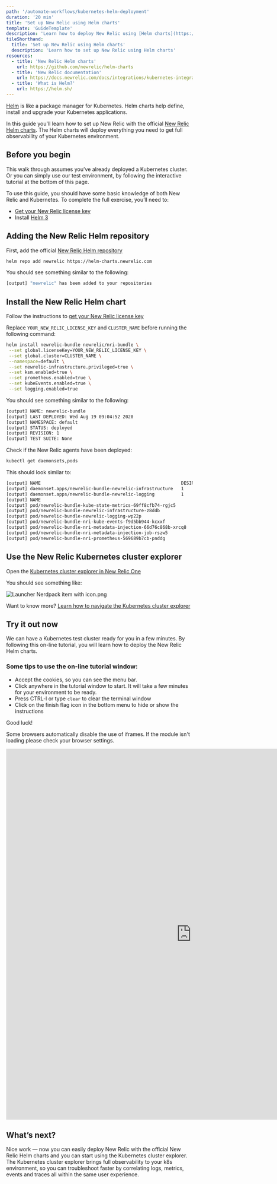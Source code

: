 ```yaml
---
path: '/automate-workflows/kubernetes-helm-deployment'
duration: '20 min'
title: 'Set up New Relic using Helm charts'
template: 'GuideTemplate'
description: 'Learn how to deploy New Relic using [Helm charts](https://github.com/newrelic/helm-charts).'
tileShorthand:
  title: 'Set up New Relic using Helm charts'
  description: 'Learn how to set up New Relic using Helm charts'
resources:
  - title: 'New Relic Helm charts'
    url: https://github.com/newrelic/helm-charts
  - title: 'New Relic documentation'
    url: https://docs.newrelic.com/docs/integrations/kubernetes-integration/installation/install-kubernetes-integration-using-helm
  - title: 'What is Helm?'
    url: https://helm.sh/
---
```


<Intro>

[Helm](https://helm.sh/) is like a package manager for Kubernetes. Helm charts help define, install and upgrade your Kubernetes applications.

In this guide you'll learn how to set up New Relic with the official [New Relic Helm charts](https://github.com/newrelic/helm-charts).
The Helm charts will deploy everything you need to get full observability of your Kubernetes environment.

</Intro>

## Before you begin

This walk through assumes you’ve already deployed a Kubernetes cluster. Or you can simply use our test environment, by following the interactive tutorial at the bottom of this page.

To use this guide, you should have some basic knowledge of both New Relic and Kubernetes. To complete the full exercise, you’ll need to:

- [Get your New Relic license key](https://docs.newrelic.com/docs/accounts/accounts-billing/account-setup/new-relic-license-key)
- Install [Helm 3](https://helm.sh/docs/intro/install/)

<Steps>
<Step>

## Adding the New Relic Helm repository

First, add the official [New Relic Helm repository](https://github.com/newrelic/helm-charts)

```bash
helm repo add newrelic https://helm-charts.newrelic.com
```

You should see something similar to the following:

```bash copyable=false
[output] "newrelic" has been added to your repositories
```

</Step>
<Step>

## Install the New Relic Helm chart

Follow the instructions to [get your New Relic license key](https://docs.newrelic.com/docs/accounts/accounts-billing/account-setup/new-relic-license-key)

Replace `YOUR_NEW_RELIC_LICENSE_KEY` and `CLUSTER_NAME` before running the following command:

```bash
helm install newrelic-bundle newrelic/nri-bundle \
 --set global.licenseKey=YOUR_NEW_RELIC_LICENSE_KEY \
 --set global.cluster=CLUSTER_NAME \
 --namespace=default \
 --set newrelic-infrastructure.privileged=true \
 --set ksm.enabled=true \
 --set prometheus.enabled=true \
 --set kubeEvents.enabled=true \
 --set logging.enabled=true
```

You should see something similar to the following:

```bash copyable=false
[output] NAME: newrelic-bundle
[output] LAST DEPLOYED: Wed Aug 19 09:04:52 2020
[output] NAMESPACE: default
[output] STATUS: deployed
[output] REVISION: 1
[output] TEST SUITE: None
```

Check if the New Relic agents have been deployed:

```bash
kubectl get daemonsets,pods
```

This should look similar to:

```bash copyable=false
[output] NAME                                                     DESIRED   CURRENT   READY   UP-TO-DATE   AVAILABLE   NODE SELECTOR   AGE
[output] daemonset.apps/newrelic-bundle-newrelic-infrastructure   1         1         1       1            1           <none>          2m53s
[output] daemonset.apps/newrelic-bundle-newrelic-logging          1         1         1       1            1           <none>          2m53s
[output] NAME                                                          READY   STATUS      RESTARTS   AGE
[output] pod/newrelic-bundle-kube-state-metrics-69ff8cfb74-rgjc5       1/1     Running     0          2m53s
[output] pod/newrelic-bundle-newrelic-infrastructure-z8ddb             1/1     Running     0          2m53s
[output] pod/newrelic-bundle-newrelic-logging-wp22p                    1/1     Running     0          2m53s
[output] pod/newrelic-bundle-nri-kube-events-f9d5bb944-kcxxf           2/2     Running     0          2m53s
[output] pod/newrelic-bundle-nri-metadata-injection-66d76c868b-xrcq8   1/1     Running     0          2m53s
[output] pod/newrelic-bundle-nri-metadata-injection-job-rszw5          0/1     Completed   0          2m53s
[output] pod/newrelic-bundle-nri-prometheus-569689b7cb-pnddg           1/1     Running     0          2m53s
```

</Step>
<Step>

## Use the New Relic Kubernetes cluster explorer

Open the [Kubernetes cluster explorer in New Relic One](https://one.newrelic.com/launcher/k8s-cluster-explorer-nerdlet.cluster-explorer-launcher?pane=eyJuZXJkbGV0SWQiOiJrOHMtY2x1c3Rlci1leHBsb3Jlci1uZXJkbGV0Lms4cy1jbHVzdGVyLWxpc3QifQ==)

You should see something like:

![Launcher Nerdpack item with icon.png](../../images/kubernetes-helm-deployment/k8s-cluster-explorer.png)

Want to know more? [Learn how to navigate the Kubernetes cluster explorer](https://docs.newrelic.com/docs/integrations/kubernetes-integration/understand-use-data/kubernetes-cluster-explorer)

</Step>
</Steps>

## Try it out now

We can have a Kubernetes test cluster ready for you in a few minutes. By following this on-line tutorial, you will learn how to deploy the New Relic Helm charts.

### Some tips to use the on-line tutorial window:

- Accept the cookies, so you can see the menu bar.
- Click anywhere in the tutorial window to start. It will take a few minutes for your environment to be ready.
- Press CTRL-l or type `clear` to clear the terminal window
- Click on the finish flag icon in the bottom menu to hide or show the instructions

Good luck!

<Callout variant="important">

Some browsers automatically disable the use of iframes. If the module isn't loading
please check your browser settings.

</Callout>

<iframe
  title="Instruct K8s Helm Module"
  width="1000"
  height="1000"
  sandbox="allow-same-origin allow-scripts allow-popups allow-forms"
  src="https://play.instruqt.com/embed/newrelic/nr-k8s-helm"
  style="border: 0;"
>
  <p>Your browser does not support iframes.</p>
</iframe>

## What’s next?

Nice work — now you can easily deploy New Relic with the official New Relic Helm charts and you can start using the Kubernetes cluster explorer.
The Kubernetes cluster explorer brings full observability to your k8s environment, so you can troubleshoot faster by correlating logs, metrics, events and traces all within the same user experience.
